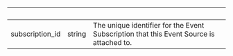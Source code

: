 | &nbsp; | &nbsp; | &nbsp; |
|---|---|---|
| subscription_id | string | The unique identifier for the Event Subscription that this Event Source is attached to. |